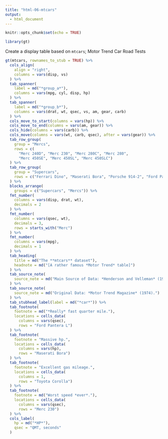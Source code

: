 ```yaml
---
title: "html-06-mtcars"
output:
  - html_document
---
```


```r
knitr::opts_chunk$set(echo = TRUE)

library(gt)
```

Create a display table based on `mtcars`; Motor Trend Car Road Tests

```r
gt(mtcars, rownames_to_stub = TRUE) %>%
  cols_align(
    align = "right",
    columns = vars(disp, vs)
  ) %>%
  tab_spanner(
    label = md("*group_a*"),
    columns = vars(mpg, cyl, disp, hp)
  ) %>%
  tab_spanner(
    label = md("*group_b*"),
    columns = vars(drat, wt, qsec, vs, am, gear, carb)
  ) %>%
  cols_move_to_start(columns = vars(hp)) %>%
  cols_move_to_end(columns = vars(am, gear)) %>%
  cols_hide(columns = vars(carb)) %>%
  cols_move(columns = vars(wt, carb, qsec), after = vars(gear)) %>%
  tab_row_group(
    group = "Mercs",
    rows = c(
      "Merc 240D", "Merc 230", "Merc 280C", "Merc 280",
      "Merc 450SE", "Merc 450SL", "Merc 450SLC")
  ) %>%
  tab_row_group(
    group = "Supercars",
    rows = c("Ferrari Dino", "Maserati Bora", "Porsche 914-2", "Ford Pantera L")
  ) %>%
  blocks_arrange(
    groups = c("Supercars", "Mercs")) %>%
  fmt_number(
    columns = vars(disp, drat, wt),
    decimals = 2
  ) %>%
  fmt_number(
    columns = vars(qsec, wt),
    decimals = 3,
    rows = starts_with("Merc")
  ) %>%
  fmt_number(
    columns = vars(mpg),
    decimals = 1
  ) %>%
  tab_heading(
    title = md("The **mtcars** dataset"),
    headnote = md("[A rather famous *Motor Trend* table]")
  ) %>%
  tab_source_note(
    source_note = md("Main Source of Data: *Henderson and Velleman* (1981).")
  ) %>%
  tab_source_note(
    source_note = md("Original Data: *Motor Trend Magazine* (1974).")
  ) %>%
  tab_stubhead_label(label = md("*car*")) %>%
  tab_footnote(
    footnote = md("*Really* fast quarter mile."),
    locations = cells_data(
      columns = vars(qsec),
      rows = "Ford Pantera L")
  ) %>%
  tab_footnote(
    footnote = "Massive hp.",
    locations = cells_data(
      columns = vars(hp),
      rows = "Maserati Bora")
  ) %>%
  tab_footnote(
    footnote = "Excellent gas mileage.",
    locations = cells_data(
      columns = 1,
      rows = "Toyota Corolla")
  ) %>%
  tab_footnote(
    footnote = md("Worst speed *ever*."),
    locations = cells_data(
      columns = vars(qsec),
      rows = "Merc 230")
  ) %>%
  cols_label(
    hp = md("*HP*"),
    qsec = "QMT, seconds"
  )
```
